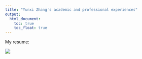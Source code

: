 ```yaml
---
title: "Yunxi Zhang's academic and professional experiences"
output: 
  html_document:
    toc: true
    toc_float: true
---
```

My resume:

![](resume.jpg)